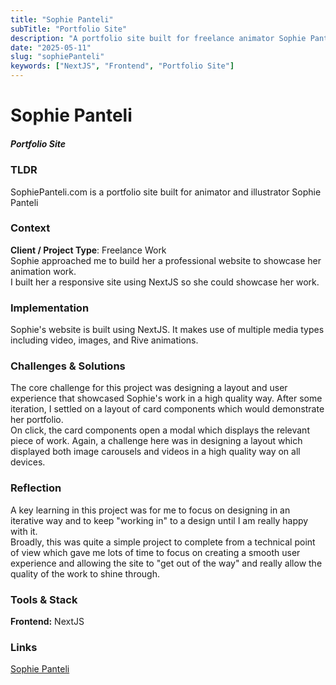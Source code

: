 ```yaml
---
title: "Sophie Panteli"
subTitle: "Portfolio Site"
description: "A portfolio site built for freelance animator Sophie Panteli"
date: "2025-05-11"
slug: "sophiePanteli"
keywords: ["NextJS", "Frontend", "Portfolio Site"]
---
```


# Sophie Panteli

##### Portfolio Site

### TLDR

SophiePanteli.com is a portfolio site built for animator and illustrator Sophie Panteli
<br/>

### Context

**Client / Project Type**: Freelance Work
<br/>
Sophie approached me to build her a professional website to showcase her animation work.
<br/>
I built her a responsive site using NextJS so she could showcase her work.
<br/>

### Implementation

Sophie's website is built using NextJS. It makes use of multiple media types including video, images, and Rive animations.
<br/>

### Challenges & Solutions

The core challenge for this project was designing a layout and user experience that showcased Sophie's work in a high quality way. After some iteration, I settled on a layout of card components which would demonstrate her portfolio.
<br/>
On click, the card components open a modal which displays the relevant piece of work. Again, a challenge here was in designing a layout which displayed both image carousels and videos in a high quality way on all devices.
<br/>
### Reflection

A key learning in this project was for me to focus on designing in an iterative way and to keep "working in" to a design until I am really happy with it.
<br/>
Broadly, this was quite a simple project to complete from a technical point of view which gave me lots of time to focus on creating a smooth user experience and allowing the site to "get out of the way" and really allow the quality of the work to shine through.
<br/>
### Tools & Stack

**Frontend:** NextJS
<br/>

### Links

[Sophie Panteli](https://sophiepanteli.com)
